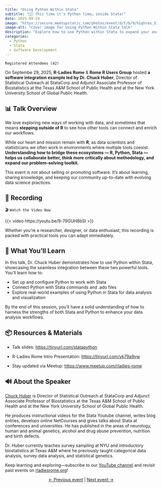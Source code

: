 ```yaml
---
title: "Using Python Within Stata"
subtitle: "🐍✨ This time it’s Python time… inside Stata!"
date: 2025-09-29
image: "https://secure.meetupstatic.com/photos/event/d/f/b/9/highres_530097273.webp?w=750"
image-alt: "Cover image for Using Python Within Stata talk"
description: "Explore how to use Python within Stata to expand your analytical toolkit! In this session, Dr. Chuck Huber demonstrates how to combine the power of both languages for efficient, flexible, and reproducible data analysis workflows."
categories:
  - Python
  - Stata
  - Software Development
---
```


`Registered Attendees (42)`

On Septembe 29, 2025, **R-Ladies Rome** & **Rome R Users Group** hosted **a software integration example led by Dr. Chuck Huber**, Director of Statistical Outreach at StataCorp and Adjunct Associate Professor of Biostatistics at the Texas A&M School of Public Health and at the New York University School of Global Public Health.

##  📊 Talk Overview

We love exploring new ways of working with data, and sometimes that means **stepping outside of R** to see how other tools can connect and enrich our workflows.

While our heart and mission remain with **R**, as data scientists and statisticians we often work in environments where multiple tools coexist. **Understanding how to bridge these ecosystems — R, Python, Stata — helps us collaborate better, think more critically about methodology, and expand our problem-solving toolkit.**

This event is not about selling or promoting software. It’s about learning, sharing knowledge, and keeping our community up-to-date with evolving data science practices.

## 🎥 Recording

🎬 `Watch the Video Now`

{{< video https://youtu.be/9-79GUH6bSI >}}

Whether you're a researcher, designer, or data enthusiast, this recording is packed with practical tools you can adapt immediately.

## 🧠 What You’ll Learn

In this talk, Dr. Chuck Huber demonstrates how to use Python within Stata, showcasing the seamless integration between these two powerful tools. You'll learn how to:

- Set up and configure Python to work with Stata
- Connect Python with Stata commands and .ado files
- Explore real-world examples of using Python in Stata for data analysis and visualization

By the end of this session, you'll have a solid understanding of how to harness the strengths of both Stata and Python to enhance your data analysis workflows.

## 📦 Resources & Materials

- Talk slides: <https://tinyurl.com/statapython>

- R-Ladies Rome Intro Presentation: <https://tinyurl.com/yk79a9yw>  

- Stay updated via Meetup: <https://www.meetup.com/rladies-rome>

## 🔊 About the Speaker

[Chuck Huber](https://www.linkedin.com/in/chuck-huber-33a39212/) is Director of Statistical Outreach at StataCorp and Adjunct Associate Professor of Biostatistics at the Texas A&M School of Public Health and at the New York University School of Global Public Health.

He produces instructional videos for the Stata Youtube channel, writes blog entries, develops online NetCourses and gives talks about Stata at conferences and universities. He has published in the areas of neurology, human and animal genetics, alcohol and drug abuse prevention, nutrition and birth defects.

Dr. Huber currently teaches survey sampling at NYU and introductory biostatistics at Texas A&M where he previously taught categorical data analysis, survey data analysis, and statistical genetics.


Keep learning and exploring—subscribe to our [YouTube channel](https://www.youtube.com/@rladiesrome) and revisit past events on [rladiesrome.org](https://rladiesrome.org)!

<center>[← Previous event](/talks/2025/meetup/08242025_DerekSollberger.qmd) | [Next event →](/talks/2025/meetup/10102025_KellyMarques.qmd)</center>